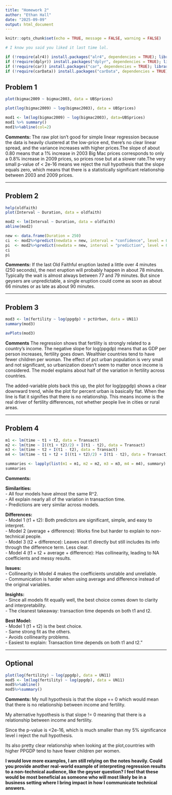 ```yaml
---
title: "Homework 2"
author: "Ethan Hall"
date: "2025-09-09"
output: html_document
---
```


```r
knitr::opts_chunk$set(echo = TRUE, message = FALSE, warning = FALSE)

# I know you said you liked it last time lol.

if (!require(alr4)) install.packages("alr4", dependencies = TRUE); library(alr4)
if (!require(dplyr)) install.packages("dplyr", dependencies = TRUE); library(dplyr)
if (!require(car)) install.packages("car", dependencies = TRUE); library(car)
if (!require(carData)) install.packages("carData", dependencies = TRUE); library(carData)
```

## Problem 1
```r
plot(bigmac2009 ~ bigmac2003, data = UBSprices)

plot(log(bigmac2009) ~ log(bigmac2003), data = UBSprices)

mod1 <- lm(log(bigmac2009) ~ log(bigmac2003), data=UBSprices)
mod1 %>% summary()
mod1%>%abline(col=2)
```

**Comments:**
The raw plot isn’t good for simple linear regression because the data is heavily clustered at the low-price end, there’s no clear linear spread, and the variance increases with higher prices.The slope of about 0.80 means that a 1% increase in 2003 Big Mac prices corresponds to only a 0.8% increase in 2009 prices, so prices rose but at a slower rate.The very small p-value of < 2e-16 means we reject the null hypothesis that the slope equals zero, which means that there is a statistically significant relationship between 2003 and 2009 prices.

---

## Problem 2
```r
help(oldfaith)
plot(Interval ~ Duration, data = oldfaith)

mod2 <- lm(Interval ~ Duration, data = oldfaith)
abline(mod2)

new <- data.frame(Duration = 250)
ci  <- mod2%>%predict(newdata = new, interval = "confidence", level = 0.95,se.fit = TRUE)
pi  <- mod2%>%predict(newdata = new, interval = "prediction", level = 0.95,se.fit=TRUE) # is the last condition neccesary? Not sure if I need to know the residal for this
ci
pi
```
**Comments:**
If the last Old Faithful eruption lasted a little over 4 minutes (250 seconds), the next eruption will probably happen in about 78 minutes. Typically the wait is almost always between 77 and 79 minutes. But since geysers are unpredictable, a single eruption could come as soon as about 66 minutes or as late as about 90 minutes.

---

## Problem 3
```r
mod3 <- lm(fertility ~ log(ppgdp) + pctUrban, data = UN11)
summary(mod3)

avPlots(mod3)
```

**Comments**
The regression shows that fertility is strongly related to a country’s income. The negative slope for log(ppgdp) means that as GDP per person increases, fertility goes down. Wealthier countries tend to have fewer children per woman. The effect of pct urban population is very small and not significant, so urbanization doesn’t seem to matter once income is considered. The model explains about half of the variation in fertility across countries.

The added-variable plots back this up, the plot for log(ppgdp) shows a clear downward trend, while the plot for percent urban is basically flat. When the line is flat it signifies that there is no relationship. This means income is the real driver of fertility differences, not whether people live in cities or rural areas.

---

## Problem 4
```r
m1 <- lm(time ~ t1 + t2, data = Transact)
m2 <- lm(time ~ I((t1 + t2)/2) + I(t1 - t2), data = Transact)
m3 <- lm(time ~ t2 + I(t1 - t2), data = Transact)
m4 <- lm(time ~ t1 + t2 + I((t1 + t2)/2) + I(t1 - t2), data = Transact)

summaries <- lapply(list(m1 = m1, m2 = m2, m3 = m3, m4 = m4), summary)
summaries
```
**Comments:**

**Similarities:**  
- All four models have almost the same R^2.  
- All explain nearly all of the variation in transaction time.  
- Predictions are very similar across models.  

**Differences:**  
- Model 1 (t1 + t2): Both predictors are significant, simple, and easy to interpret.  
- Model 2 (average + difference): Works fine but harder to explain to non-technical people.  
- Model 3 (t2 + difference): Leaves out t1 directly but still includes its info through the difference term. Less clear.  
- Model 4 (t1 + t2 + average + difference): Has collinearity, leading to NA coefficients and messy results.  

**Issues:**  
- Collinearity in Model 4 makes the coefficients unstable and unreliable.  
- Communication is harder when using average and difference instead of the original variables.  

**Insights:**  
- Since all models fit equally well, the best choice comes down to clarity and interpretability.  
- The cleanest takeaway: transaction time depends on both t1 and t2.  

**Best Model:**  
- Model 1 (t1 + t2) is the best choice.  
- Same strong fit as the others.  
- Avoids collinearity problems.  
- Easiest to explain: Transaction time depends on both t1 and t2.” 

---

## Optional
```r
plot(log(fertility) ~ log(ppgdp), data = UN11)
mod5 <- lm(log(fertility) ~ log(ppgdp), data = UN11)
mod5%>%abline()
mod5%>%summary()
```

**Comments:**
My null hypothesis is that the slope == 0 which would mean that there is no relationship between income and fertility.

My alternative hypothesis is that slope != 0 meaning that there is a relationship between income and fertility.

Since the p-value is <2e-16, which is much smaller than my 5% significance level i reject the null hypothesis.

Its also pretty clear relationship when looking at the plot,countries with higher PPGDP tend to have fewer children per women. 

**I would love more examples, I am still relying on the notes heavily. Could you provide another real-world example of interpreting regression results to a non-technical audience, like the geyser question? I feel that these would be most beneficial as someone who will most likely be in a business setting where I bring impact in how I communicate technical answers.**
